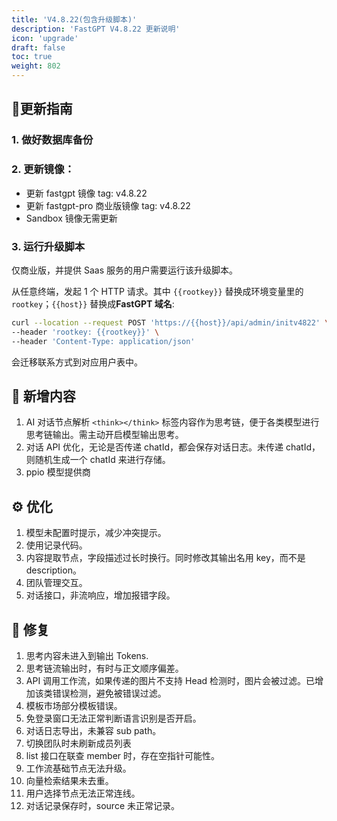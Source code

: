 ```yaml
---
title: 'V4.8.22(包含升级脚本)'
description: 'FastGPT V4.8.22 更新说明'
icon: 'upgrade'
draft: false
toc: true
weight: 802
---
```


## 🌟更新指南

### 1. 做好数据库备份

### 2. 更新镜像：

- 更新 fastgpt 镜像 tag: v4.8.22
- 更新 fastgpt-pro 商业版镜像 tag: v4.8.22
- Sandbox 镜像无需更新

### 3. 运行升级脚本

仅商业版，并提供 Saas 服务的用户需要运行该升级脚本。

从任意终端，发起 1 个 HTTP 请求。其中 `{{rootkey}}` 替换成环境变量里的 `rootkey`；`{{host}}` 替换成**FastGPT 域名**:

```bash
curl --location --request POST 'https://{{host}}/api/admin/initv4822' \
--header 'rootkey: {{rootkey}}' \
--header 'Content-Type: application/json'
```

会迁移联系方式到对应用户表中。

## 🚀 新增内容

1. AI 对话节点解析 `<think></think>` 标签内容作为思考链，便于各类模型进行思考链输出。需主动开启模型输出思考。
2. 对话 API 优化，无论是否传递 chatId，都会保存对话日志。未传递 chatId，则随机生成一个 chatId 来进行存储。
3. ppio 模型提供商

## ⚙️ 优化

1. 模型未配置时提示，减少冲突提示。
2. 使用记录代码。
3. 内容提取节点，字段描述过长时换行。同时修改其输出名用 key，而不是 description。
4. 团队管理交互。
5. 对话接口，非流响应，增加报错字段。

## 🐛 修复

1. 思考内容未进入到输出 Tokens.
2. 思考链流输出时，有时与正文顺序偏差。
3. API 调用工作流，如果传递的图片不支持 Head 检测时，图片会被过滤。已增加该类错误检测，避免被错误过滤。
4. 模板市场部分模板错误。
5. 免登录窗口无法正常判断语言识别是否开启。
6. 对话日志导出，未兼容 sub path。
7. 切换团队时未刷新成员列表
8. list 接口在联查 member 时，存在空指针可能性。 
9. 工作流基础节点无法升级。
10. 向量检索结果未去重。
11. 用户选择节点无法正常连线。
12. 对话记录保存时，source 未正常记录。